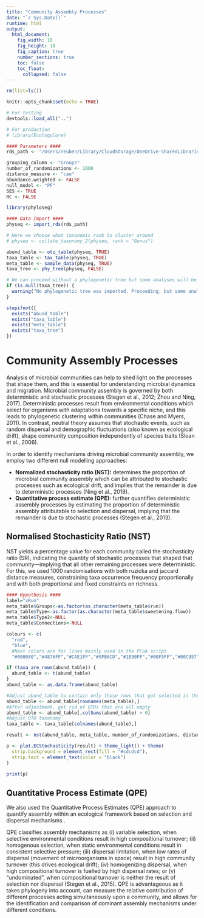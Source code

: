```yaml
---
title: "Community Assembly Processes"
date: "`r Sys.Date()`"
runtime: html
output: 
  html_document:
    fig_width: 16
    fig_height: 10
    fig_caption: true
    number_sections: true
    toc: false
    toc_float:
      collapsed: false
---
```


```r
rm(list=ls())

knitr::opts_chunk$set(echo = TRUE)

# For testing
devtools::load_all("..")

# For production
# library(EcologyCore)
```

```r
#### Parameters ####
rds_path <- "/Users/reuben/Library/CloudStorage/OneDrive-SharedLibraries-CranfieldUniversity/Sophie Bretagne - Shared/data/experiment_genus.rds"

grouping_column <- "Groups"
number_of_randomizations <- 1000
distance_measure <- "cao"
abundance.weighted <- FALSE
null_model <- "PF"
SES <- TRUE
RC <- FALSE
```

```r
library(phyloseq)

#### Data Import ####
physeq <- import_rds(rds_path)

# Here we choose what taxonomic rank to cluster around
# physeq <- collate_taxonomy_2(physeq, rank = "Genus")

abund_table <- otu_table(physeq, TRUE)
taxa_table <- tax_table(physeq, TRUE)
meta_table <- sample_data(physeq, TRUE)
taxa_tree <- phy_tree(physeq, FALSE)

# We can proceed without a phylogenetic tree but some analyses will be unavailable
if (is.null(taxa_tree)) {
  warning("No phylogenetic tree was imported. Proceeding, but some analyses may be unavailable.")
}
```

```r
stopifnot({
  exists("abund_table")
  exists("taxa_table")
  exists("meta_table")
  exists("taxa_tree")
})
```

# Community Assembly Processes

Analysis of microbial communities can help to shed light on the processes that shape them, and this is essential for understanding microbial dynamics and migration. Microbial community assembly is governed by both deterministic and stochastic processes (Stegen et al., 2012; Zhou and Ning, 2017). Deterministic processes result from environmental conditions which select for organisms with adaptations towards a specific niche, and this leads to phylogenetic clustering within communities (Chase and Myers, 2011). In contrast, neutral theory assumes that stochastic events, such as random dispersal and demographic fluctuations (also known as ecological drift), shape community composition independently of species traits (Sloan et al., 2006). 

In order to identify mechanisms driving microbial community assembly, we employ two different null modelling approaches:

- **Normalized stochasticity ratio (NST):** determines the proportion of microbial community assembly which can be attributed to stochastic processes such as ecological drift, and implies that the remainder is due to deterministic processes (Ning et al., 2019).
- **Quantitative process estimate (QPE):** further quantifies deterministic assembly processes by estimating the proportion of deterministic assembly attributable to selection and dispersal, implying that the remainder is due to stochastic processes (Stegen et al., 2013).

## Normalised Stochasticity Ratio (NST)

NST yields a percentage value for each community called the stochasticity ratio (SR), indicating the quantity of stochastic processes that shaped that community—implying that all other remaining processes were deterministic. For this, we used 1000 randomisations with both ruzicka and jaccard distance measures, constraining taxa occurrence frequency proportionally and with both proportional and fixed constraints on richness. 

```r
#### Hypothesis ####
label="xRun"
meta_table$Groups<-as.factor(as.character(meta_table$run))
meta_table$Type<-as.factor(as.character(meta_table$sweetening.flow))
meta_table$Type2<-NULL
meta_table$Connections<-NULL

colours <- c(
  "red",
  "blue",
  #Next colors are for lines mainly used in the PCoA script
  "#000080","#4876FF","#CAE1FF","#9FB6CD","#1E90FF","#00F5FF","#00C957",grey.colors(1000));
```

```r
if (taxa_are_rows(abund_table)) {
  abund_table <- t(abund_table)
}
abund_table <- as.data.frame(abund_table)

#Adjust abund_table to contain only those rows that got selected in the Hypothesis space
abund_table <- abund_table[rownames(meta_table),]
#After adjustment, get rid of OTUs that are all empty
abund_table <- abund_table[,colSums(abund_table) > 0]
#Adjust OTU taxonomy
taxa_table <- taxa_table[colnames(abund_table),]
```

```r
result <- nst(abund_table, meta_table, number_of_randomizations, distance_measure, abundance.weighted, null_model, SES, RC)
```

```r
p <- plot.ECStochasticity(result) + theme_light() + theme(
  strip.background = element_rect(fill = "#cdcdcd"),
  strip.text = element_text(color = "black")
)

print(p)
```

## Quantitative Process Estimate (QPE)

We also used the Quantitative Process Estimates (QPE) approach to quantify assembly within an ecological framework based on selection and dispersal mechanisms . 

QPE classifies assembly mechanisms as (i) variable selection, when selective environmental conditions result in high compositional turnover; (ii) homogenous selection, when static environmental conditions result in consistent selective pressure; (iii) dispersal limitation, when low rates of dispersal (movement of microorganisms in space) result in high community turnover (this drives ecological drift); (iv) homogenizing dispersal, when high compositional turnover is fuelled by high dispersal rates; or (v) “undominated”, when compositional turnover is neither the result of selection nor dispersal (Stegen et al., 2015). QPE is advantageous as it takes phylogeny into account, can measure the relative contribution of different processes acting simultaneously upon a community, and allows for the identification and comparison of dominant assembly mechanisms under different conditions.
